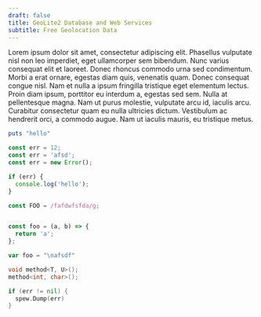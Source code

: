 ```yaml
---
draft: false
title: GeoLite2 Database and Web Services
subtitle: Free Geolocation Data
---
```


Lorem ipsum dolor sit amet, consectetur adipiscing elit. Phasellus vulputate
nisl non leo imperdiet, eget ullamcorper sem bibendum. Nunc varius consequat
elit et laoreet. Donec rhoncus commodo urna sed condimentum. Morbi a erat
ornare, egestas diam quis, venenatis quam. Donec consequat congue nisl. Nam et
nulla a ipsum fringilla tristique eget elementum lectus. Proin diam ipsum,
porttitor eu interdum a, egestas sed sem. Nulla at pellentesque magna. Nam ut
purus molestie, vulputate arcu id, iaculis arcu. Curabitur consectetur quam eu
nulla ultricies dictum. Vestibulum ac hendrerit orci, a commodo augue. Nam ut
iaculis mauris, eu tristique metus.

<CodeSet>

```ruby
puts "hello"
```

```javascript
const err = 12;
const err = 'afsd';
const err = new Error();

if (err) {
  console.log('hello');
}

const FOO = /fafdwfsfda/g;


const foo = (a, b) => {
  return 'a';
};

var foo = "\nafsdf"
```

```csharp
void method<T, U>();
method<int, char>();
```

```go
if (err != nil) {
  spew.Dump(err)
}
```

</CodeSet>
